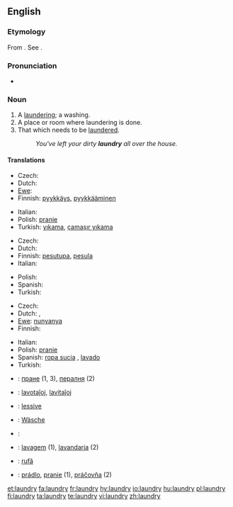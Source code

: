 ==English==

===Etymology===
From {{OF.}} {{term|lavanderie|lang=fro}}. See {{term|launder}}.

===Pronunciation===
* {{audio|en-us-laundry.ogg|Audio (US)}}

===Noun===
{{wikipedia}}
{{en-noun|laundries}}

# A [[laundering]]; a washing.
# A place or room where laundering is done.
# That which needs to be [[launder]]ed.
#: ''You've left your dirty '''laundry''' all over the house.''

====Translations====
{{trans-top|laundering; washing}}
* Czech: {{t-|cs|praní|n}}
* Dutch: {{t+|nl|was|m}}
* [[Ewe]]: {{tø|ee|nunyanya|xs=Ewe}}
* Finnish: [[pyykkäys]], [[pyykkääminen]]
{{trans-mid}}
* Italian: {{t+|it|bucato|m}}
* Polish: [[pranie]] {{m}}
* Turkish: [[yıkama]], [[çamaşır yıkama]]
{{trans-bottom}}

{{trans-top|place or room where laundering is done}}
* Czech: {{t-|cs|prádelna|f}}
* Dutch: {{t+|nl|wasserij|f}}
* Finnish: [[pesutupa]], [[pesula]]
* Italian: {{t+|it|lavanderia|f}}
{{trans-mid}}
* Polish: {{t-|pl|pralnia|f}}
* Spanish: {{t-|es|lavandería|f}}
* Turkish: {{t+|tr|çamaşırhane}}
{{trans-bottom}}

{{trans-top|that which needs to be laundered}}
* Czech: {{t-|cs|prádlo|n}}
* Dutch: {{t+|nl|was|m}}, {{t+|nl|wasgoed|n}}
* [[Ewe]]: [[nunyanya]]
* Finnish: {{t-|fi|pyykki}}
{{trans-mid}}
* Italian: {{t+|it|bucato|m}}
* Polish: [[pranie]] {{m}}
* Spanish: [[ropa sucia]] {{f}}, [[lavado]] {{m}}
* Turkish: {{t+|tr|çamaşır}}
{{trans-bottom}}

{{checktrans-top}}
* {{ttbc|Bulgarian}}: [[пране]] {{n}} (1, 3), [[пералня]] {{f}} (2)
* {{ttbc|Esperanto}}: [[lavotaĵoj]], [[lavitaĵoj]]
* {{ttbc|French}}: [[lessive]] {{f}}
* {{ttbc|German}}: [[Wäsche]] {{f}}
{{checktrans-mid}}
* {{ttbc|Kurdish}}: {{t|ku|balav}} {{f}}
* {{ttbc|Portuguese}}: [[lavagem]] (1), [[lavandaria]] {{f}} (2)
* {{ttbc|Romanian}}: [[rufă]] {{f}}
* {{ttbc|Slovak}}: [[prádlo]], [[pranie]] {{n}} (1), [[práčovňa]]  {{f}} (2)
{{checktrans-bottom}}

[[et:laundry]]
[[fa:laundry]]
[[fr:laundry]]
[[hy:laundry]]
[[io:laundry]]
[[hu:laundry]]
[[pl:laundry]]
[[fi:laundry]]
[[ta:laundry]]
[[te:laundry]]
[[vi:laundry]]
[[zh:laundry]]